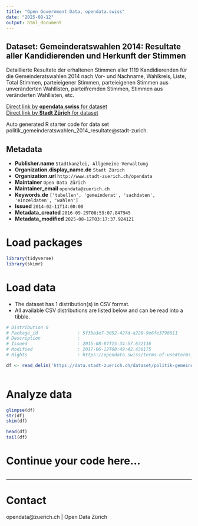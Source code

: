 ```yaml
---
title: "Open Government Data, opendata.swiss"
date: "2025-08-12"
output: html_document
---
```


## Dataset: Gemeinderatswahlen 2014: Resultate aller Kandidierenden und Herkunft der Stimmen

Detaillierte Resultate der erhaltenen Stimmen aller 1119 Kandidierenden für die Gemeinderatswahlen 2014 nach Vor- und Nachname, Wahlkreis, Liste, Total Stimmen, parteieigener Stimmen, parteieigenen Stimmen aus unveränderten Wahllisten, parteifremden Stimmen, Stimmen aus veränderten Wahllisten, etc.

[Direct link by **opendata.swiss** for dataset](https://opendata.swiss/de/dataset/gemeinderatswahlen-2014-resultate-aller-kandidierenden-und-herkunft-der-stimmen)<br>
[Direct link by **Stadt Zürich** for dataset](https://data.stadt-zuerich.ch/dataset/politik-gemeinderatswahlen-2014-resultate)

Auto generated R starter code for data set politik_gemeinderatswahlen_2014_resultate@stadt-zurich.

## Metadata

- **Publisher.name** `Stadtkanzlei, Allgemeine Verwaltung`
- **Organization.display_name.de** `Stadt Zürich`
- **Organization.url** `http://www.stadt-zuerich.ch/opendata`
- **Maintainer** `Open Data Zürich`
- **Maintainer_email** `opendata@zuerich.ch`
- **Keywords.de** `['tabellen', 'gemeinderat', 'sachdaten', 'einzeldaten', 'wahlen']`
- **Issued** `2014-02-11T14:00:00`
- **Metadata_created** `2016-09-29T08:59:07.847945`
- **Metadata_modified** `2025-08-12T03:17:37.924121`


# Load packages

```r

library(tidyverse)
library(skimr)

```

# Load data

-   The dataset has 1 distribution(s) in CSV format.
-   All available CSV distributions are listed below and can be read into a tibble.

```r

# Distribution 0
# Package_id               : 5f3ba3e7-3052-427d-a226-9e6fe3798611
# Description              : 
# Issued                   : 2015-08-07T15:34:57.632116
# Modified                 : 2017-06-12T08:49:42.430175
# Rights                   : https://opendata.swiss/terms-of-use#terms_open

df <- read_delim('https://data.stadt-zuerich.ch/dataset/politik-gemeinderatswahlen-2014-resultate/download/GRW_2014_Resultate_und_Herkunft_der_Stimmen_Nachzahlung_v2.csv')



```

# Analyze data

```r

glimpse(df)
str(df)
skim(df)

head(df)
tail(df)

```

# Continue your code here...

```r

```

------------------------------------------------------------------------

# Contact

opendata@zuerich.ch | Open Data Zürich
